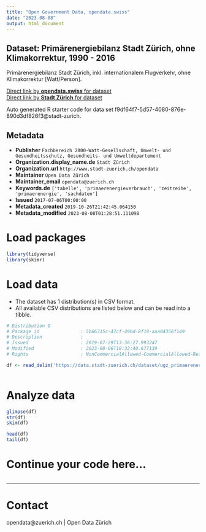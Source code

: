 ```yaml
---
title: "Open Government Data, opendata.swiss"
date: "2023-08-08"
output: html_document
---
```


## Dataset: Primärenergiebilanz Stadt Zürich, ohne Klimakorrektur, 1990 - 2016


Primärenergiebilanz Stadt Zürich, inkl. internationalem Flugverkehr, ohne Klimakorrektur [Watt/Person].


[Direct link by **opendata.swiss** for dataset](https://opendata.swiss/de/dataset/primarenergiebilanz-stadt-zurich-ohne-klimakorrektur-1990-20162)<br>
[Direct link by **Stadt Zürich** for dataset](https://data.stadt-zuerich.ch/dataset/ugz_primaerenergiebilanz)

Auto generated R starter code for data set f9df64f7-5d57-4080-876e-890d3df826f3@stadt-zurich.

## Metadata

- **Publisher** `Fachbereich 2000-Watt-Gesellschaft, Umwelt- und Gesundheitsschutz, Gesundheits- und Umweltdepartement`
- **Organization.display_name.de** `Stadt Zürich`
- **Organization.url** `http://www.stadt-zuerich.ch/opendata`
- **Maintainer** `Open Data Zürich`
- **Maintainer_email** `opendata@zuerich.ch`
- **Keywords.de** `['tabelle', 'primaerenergieverbrauch', 'zeitreihe', 'primaerenergie', 'sachdaten']`
- **Issued** `2017-07-06T00:00:00`
- **Metadata_created** `2019-10-26T21:42:45.064150`
- **Metadata_modified** `2023-08-08T01:28:51.111098`


# Load packages

```r

library(tidyverse)
library(skimr)

```

# Load data

-   The dataset has 1 distribution(s) in CSV format.
-   All available CSV distributions are listed below and can be read into a tibble.

```r

# Distribution 0
# Package_id               : 5b66315c-47cf-49bd-8f19-aaa04356f149
# Description              : 
# Issued                   : 2019-07-29T13:36:27.993247
# Modified                 : 2023-08-06T18:32:40.677139
# Rights                   : NonCommercialAllowed-CommercialAllowed-ReferenceNotRequired

df <- read_delim('https://data.stadt-zuerich.ch/dataset/ugz_primaerenergiebilanz/download/ugz_primaerenergiebilanz.csv')



```

# Analyze data

```r

glimpse(df)
str(df)
skim(df)

head(df)
tail(df)

```

# Continue your code here...

```r

```

------------------------------------------------------------------------

# Contact

opendata@zuerich.ch | Open Data Zürich
